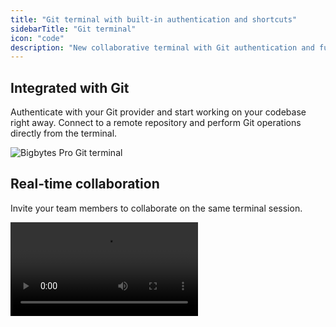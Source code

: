 ```yaml
---
title: "Git terminal with built-in authentication and shortcuts"
sidebarTitle: "Git terminal"
icon: "code"
description: "New collaborative terminal with Git authentication and functionality built-in for easy and fast version control."
---
```



<ProOnly source="git-terminal" />

## Integrated with Git

Authenticate with your Git provider and start working on your codebase right away.
Connect to a remote repository and perform Git operations directly from the terminal.

<Frame>
  <img
    alt="Bigbytes Pro Git terminal"
    src="https://github.com/digitranslab/assets/blob/main/pro/features/git-terminal-md.jpg?raw=true"
  />
</Frame>

## Real-time collaboration

Invite your team members to collaborate on the same terminal session.

<Frame>
  <video
    controls
    autoplay
    loop
    src="https://github.com/user-attachments/assets/10dbb996-0353-4ed2-9eff-3e0a5080227f"
  >
  </video>
</Frame>
